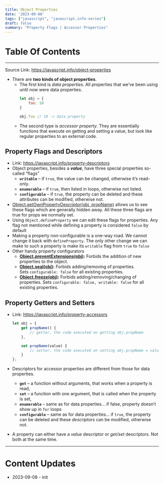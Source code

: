 ```yaml
---
title: Object Properties
date: '2023-09-08'
tags: ["javascript", "javascript.info-series"]
draft: false
summary: "Property Flags | Accessor Properties"
---
```


# Table Of Contents
<TOCInline toc={props.toc} exclude="Table Of Contents"/>

---

Source Link: https://javascript.info/object-properties
- There are **two kinds of object properties**.
    - The first kind is *data properties*. All properties that we’ve been using until now were data properties.
        ```js
        let obj = {
            foo: 10
        }

        obj.foo // 10 -> data property
        ```
    - The second type is *accessor property*. They are essentially functions that execute on getting and setting a value, but look like regular properties to an external code.

## Property Flags and Descriptors

- Link: https://javascript.info/property-descriptors
- Object properties, besides a *****value*****, have three special properties so-called “flags”
    - **`writable`** – if `true`, the value can be changed, otherwise it’s read-only.
    - **`enumerable`** – if `true`, then listed in loops, otherwise not listed.
    - **`configurable`** – if `true`, the property can be deleted and these attributes can be modified, otherwise not.
- [Object.getOwnPropertyDescriptor(obj, propName)](https://developer.mozilla.org/en-US/docs/Web/JavaScript/Reference/Global_Objects/Object/getOwnPropertyDescriptor) allows us to see these flags which are generally hidden away. All these three flags are true for props we normally set.
- Using `Object.defineProperty` we can edit these flags for properties. Any flag not mentioned while defining a property is considered `false` by default
- Making a property non-configurable is a one-way road. We cannot change it back with `defineProperty`. The only other change we can make to such a property is make its `writable` flag from `true` to `false`
- Other handy property configurators
    - **[Object.preventExtensions(obj)](https://developer.mozilla.org/en-US/docs/Web/JavaScript/Reference/Global_Objects/Object/preventExtensions):** Forbids the addition of new properties to the object.
    - **[Object.seal(obj)](https://developer.mozilla.org/en-US/docs/Web/JavaScript/Reference/Global_Objects/Object/seal):** Forbids adding/removing of properties. Sets `configurable: false` for all existing properties.
    - **[Object.freeze(obj)](https://developer.mozilla.org/en-US/docs/Web/JavaScript/Reference/Global_Objects/Object/freeze):** Forbids adding/removing/changing of properties. Sets `configurable: false, writable: false` for all existing properties.

## Property Getters and Setters

- Link: https://javascript.info/property-accessors

    ```jsx
    let obj = {
        get propName() {
            // getter, the code executed on getting obj.propName
        },

        set propName(value) {
            // setter, the code executed on setting obj.propName = value
        }
    };
    ```

- Descriptors for accessor properties are different from those for data properties.
    - **`get`** – a function without arguments, that works when a property is read,
    - **`set`** – a function with one argument, that is called when the property is set,
    - **`enumerable`** – same as for data properties… if false, property doesn’t show up in `for` loops
    - **`configurable`** – same as for data properties... if `true`, the property can be deleted and these *descriptors* can be modified, otherwise not.
- A property can either have a *value* descriptor or *get/set* descriptors. Not both at the same time.

---
# Content Updates
- 2023-09-08 - init
